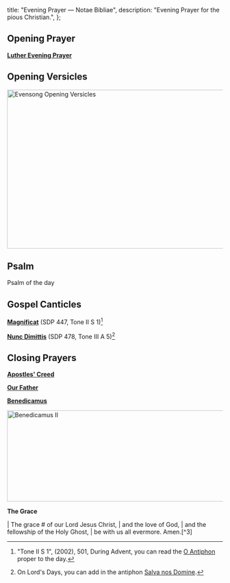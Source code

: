   title: "Evening Prayer — Notae Bibliae",
  description: "Evening Prayer for the pious Christian.",
};

<Initial text="Evening Prayer" />

## Opening Prayer

[**Luther Evening Prayer**](/liturgy/prayers/luther-evening-prayer)

## Opening Versicles

<Image
  src="/chants/evensong-opening-versicles.svg"
  alt="Evensong Opening Versicles"
  width="600"
  height="371"
/>

## Psalm

Psalm of the day

## Gospel Canticles

[**Magnificat**](/liturgy/music/chants/magnificat) (SDP 447, Tone II S 1)[^1]

[**Nunc Dimittis**](/liturgy/music/chants/nunc-dimittis) (SDP 478, Tone III A 5)[^2]

## Closing Prayers

[**Apostles' Creed**](/liturgy/creeds/apostles-creed)

[**Our Father**](/liturgy/prayers/our-father)

[**Benedicamus**](/liturgy/music/chants/benedicamus)

<Image
  src="/chants/benedicamus-ii.svg"
  alt="Benedicamus II"
  width="600"
  height="213"
/>

**The Grace**

<Poetry>
|  The grace # of our Lord Jesus Christ,
|      and the love of God,
|      and the fellowship of the Holy Ghost,
|          be with us all evermore. Amen.[^3]
</Poetry>

[^1]: "Tone II S 1", *<Definition lang="english" anchor="saint-dunstans-psalter" text="Saint Dunstan's Plainsong Psalter" />* (2002), 501, During Advent, you can read the [O Antiphon](/glossary/liturgical-terms#o-antiphons) proper to the day.
[^2]: On Lord's Days, you can add in the antiphon [Salva nos Domine](/liturgy/music/chants/salva-nos-domine).
[^3]: 2 Corinthians 13:14
